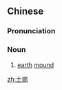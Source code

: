 {{also|土岗}}
==Chinese==
{{zh-forms|s=土岗}}

===Pronunciation===
{{zh-pron
|m=tǔgāng
|cat=n
}}

===Noun===
{{zh-noun}}

# {{lb|zh|literary}} [[earth]] [[mound]]

[[zh:土崗]]